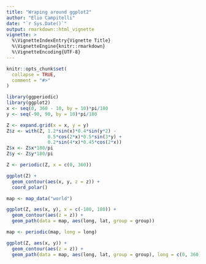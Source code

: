 ```yaml
---
title: "Wraping around ggplot2"
author: "Elio Campitelli"
date: "`r Sys.Date()`"
output: rmarkdown::html_vignette
vignette: >
  %\VignetteIndexEntry{Vignette Title}
  %\VignetteEngine{knitr::rmarkdown}
  %\VignetteEncoding{UTF-8}
---
```


```r
knitr::opts_chunk$set(
  collapse = TRUE,
  comment = "#>"
)
```

```r
library(ggperiodic)
library(ggplot2)
x <- seq(0, 360 - 10, by = 10)*pi/180
y <- seq(-90, 90, by = 10)*pi/180

Z <- expand.grid(x = x, y = y)
Z$z <- with(Z, 1.2*sin(x)*0.4*sin(y*2) - 
               0.5*cos(2*x)*0.5*sin(3*y) + 
               0.2*sin(4*x)*0.45*cos(2*x))
Z$x <- Z$x*180/pi
Z$y <- Z$y*180/pi

Z <- periodic(Z, x = c(0, 360))

ggplot(Z) +
  geom_contour(aes(x, y, z = z)) +
  coord_polar()
```


```r
map <- map_data("world")

ggplot(Z, aes(x, y), x = c(-180, 180)) +
  geom_contour(aes(z = z)) +
  geom_path(data = map, aes(long, lat, group = group))
```


```r
map <- periodic(map, long = long)

ggplot(Z, aes(x, y)) +
  geom_contour(aes(z = z)) +
  geom_path(data = map, aes(long, lat, group = group), long = c(0, 360))
```

